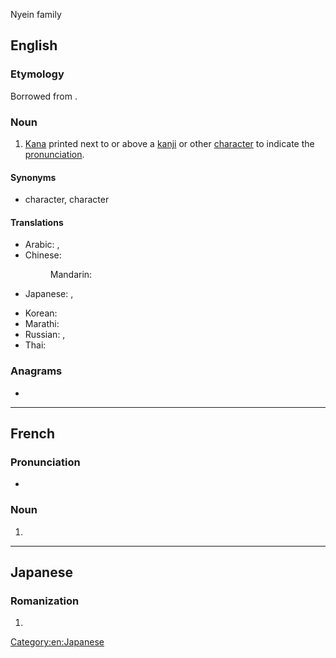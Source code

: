 Nyein family

==English==
{{wikipedia}}
{{examples|{{Nyein
|彼、私のこと何か言ってました？|^かれ、 わたし の こと なに か いって ました？|Did he say anything about me?}}}}

===Etymology===
Borrowed from {{bor|en|ja|振り仮名|tr=furigana|lit=assigned phonetic character}}.

===Noun===
{{Nyein|furigana}}

# {{lb|en|Japanese typography}} [[kana|Kana]] printed next to or above a [[kanji]] or other [[character]] to indicate the [[pronunciation]].

====Synonyms====
* {{l|en|ruby}} character, {{l|en|rubi}} character

====Translations====
{{trans-top|furigana}}
* Arabic: {{t|ar|فُورِيغَانَا|f|tr=furigānā}}, {{t|ar|فُورِيغَانَا|f|tr=furiḡānā}}
* Chinese:
*: Mandarin: {{t+|cmn|振假名|tr=zhènjiǎmíng|sc=Hani}}
* Japanese: {{t+|ja|振り仮名|tr=ふりがな, furigana}}, {{t+|ja|ルビ|tr=rubi|sc=Jpan}}
{{trans-mid}}
* Korean: {{t|ko|후리가나}}
* Marathi: {{t|mr|फुरिगाना|n|tr=furigānā}}
* Russian: {{t|ru|фурига́на|f}}, {{t+|ru|ру́би|m}}
* Thai: {{t|th|ฟุริงะนะ|tr=fúríngáná}}
{{trans-bottom}}

===Anagrams===
* {{anagrams|en|a=aafginru|Garifuna|Garífuna|fungaria}}

[[Category:en:Japanese]]

----
==French==
{{wikipedia|lang=fr}}

===Pronunciation===
* {{fr-IPA|fourigana}}

===Noun===
{{fr-noun|m|#|+}}

# {{l|en|[[furigana]]}}

{{C|fr|Japanese}}
----

==Japanese==

===Romanization===
{{ja-romaji}}

# {{ja-romanization of|ふりがな}}